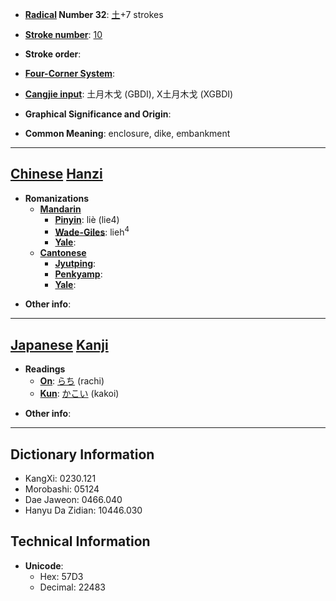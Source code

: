 * '''[[Wiktionary:Chinese radical index| Radical]] Number 32''': [[Wiktionary:Chinese radical index 土|土]]+7 strokes

* '''[[Wiktionary:Chinese total strokes index|Stroke number]]''': [[Wiktionary:Chinese total strokes index 10|10]]

* '''Stroke order''': 

* '''[[Wiktionary:Chinese four corner index|Four-Corner System]]''': 

* '''[[Wiktionary:Chinese Cangjie index|Cangjie input]]''': 土月木戈 (GBDI), X土月木戈 (XGBDI)

* '''Graphical Significance and Origin''': 

* '''Common Meaning''': enclosure, dike, embankment

----

== [[Chinese]] [[Hanzi]] ==

* '''Romanizations'''
** '''[[Mandarin]]'''
*** '''[[Pinyin]]''': liè (lie4)
*** '''[[Wade-Giles]]''': lieh<sup>4</sup>
*** '''[[Yale]]''': 
** '''[[Cantonese]]'''
*** '''[[Jyutping]]''':
*** '''[[Penkyamp]]''': 
*** '''[[Yale]]''': 

* '''Other info''': 

----

== [[Japanese]] [[Kanji]] ==

* '''Readings'''
** '''[[On]]''': [[らち]] (rachi)
** '''[[Kun]]''': [[かこい]] (kakoi)

* '''Other info''':  

----

== Dictionary Information ==

* KangXi: 0230.121
* Morobashi: 05124
* Dae Jaweon: 0466.040
* Hanyu Da Zidian: 10446.030

== Technical Information ==

* '''Unicode''':
** Hex: 57D3
** Decimal: 22483